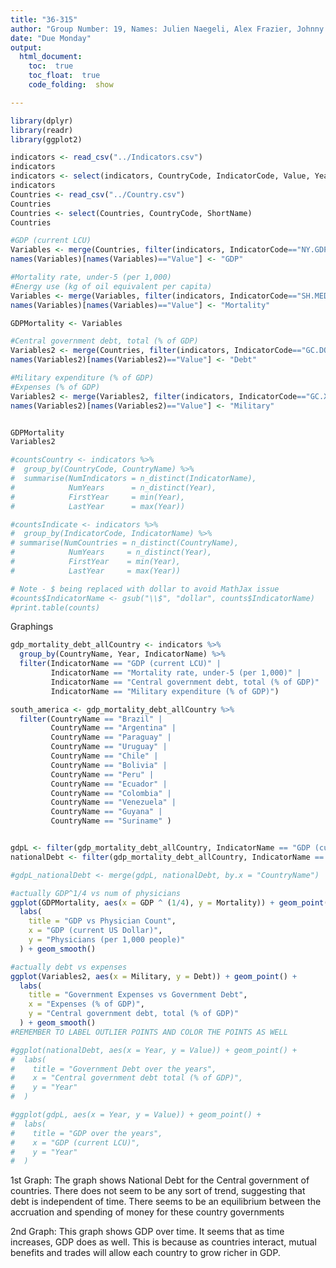```yaml
---
title: "36-315"
author: "Group Number: 19, Names: Julien Naegeli, Alex Frazier, Johnny Wu, Maria Rodriguez: jnaegeli, afrazie1, johnnywu, mar1"
date: "Due Monday"
output: 
  html_document:
    toc:  true
    toc_float:  true
    code_folding:  show

---
```



```r
library(dplyr)
library(readr)
library(ggplot2)

indicators <- read_csv("../Indicators.csv")
indicators
indicators <- select(indicators, CountryCode, IndicatorCode, Value, Year)
indicators
Countries <- read_csv("../Country.csv")
Countries
Countries <- select(Countries, CountryCode, ShortName)
Countries
```

```r
#GDP (current LCU)
Variables <- merge(Countries, filter(indicators, IndicatorCode=="NY.GDP.MKTP.CN" &  Year==2012 & Value > 1e+3), by = 'CountryCode')
names(Variables)[names(Variables)=="Value"] <- "GDP"

#Mortality rate, under-5 (per 1,000)
#Energy use (kg of oil equivalent per capita)
Variables <- merge(Variables, filter(indicators, IndicatorCode=="SH.MED.PHYS.ZS" &  Year==2012), by = 'CountryCode')
names(Variables)[names(Variables)=="Value"] <- "Mortality"

GDPMortality <- Variables

#Central government debt, total (% of GDP)
Variables2 <- merge(Countries, filter(indicators, IndicatorCode=="GC.DOD.TOTL.GD.ZS" &  Year==2012), by = 'CountryCode')
names(Variables2)[names(Variables2)=="Value"] <- "Debt"

#Military expenditure (% of GDP)
#Expenses (% of GDP)
Variables2 <- merge(Variables2, filter(indicators, IndicatorCode=="GC.XPN.TOTL.GD.ZS" &  Year==2012), by = 'CountryCode')
names(Variables2)[names(Variables2)=="Value"] <- "Military"


GDPMortality
Variables2

#countsCountry <- indicators %>%
#  group_by(CountryCode, CountryName) %>%
#  summarise(NumIndicators = n_distinct(IndicatorName),
#            NumYears      = n_distinct(Year),
#            FirstYear     = min(Year),
#            LastYear      = max(Year))

#countsIndicate <- indicators %>%
#  group_by(IndicatorCode, IndicatorName) %>%
# summarise(NumCountries = n_distinct(CountryName),
#            NumYears     = n_distinct(Year),
#            FirstYear    = min(Year),
#            LastYear     = max(Year))

# Note - $ being replaced with dollar to avoid MathJax issue
#counts$IndicatorName <- gsub("\\$", "dollar", counts$IndicatorName)
#print.table(counts)
```

Graphings
```r
gdp_mortality_debt_allCountry <- indicators %>% 
  group_by(CountryName, Year, IndicatorName) %>%
  filter(IndicatorName == "GDP (current LCU)" |
         IndicatorName == "Mortality rate, under-5 (per 1,000)" | 
         IndicatorName == "Central government debt, total (% of GDP)" | 
         IndicatorName == "Military expenditure (% of GDP)")
```
```r

south_america <- gdp_mortality_debt_allCountry %>%
  filter(CountryName == "Brazil" |
         CountryName == "Argentina" | 
         CountryName == "Paraguay" | 
         CountryName == "Uruguay" |
         CountryName == "Chile" | 
         CountryName == "Bolivia" | 
         CountryName == "Peru" | 
         CountryName == "Ecuador" | 
         CountryName == "Colombia" | 
         CountryName == "Venezuela" | 
         CountryName == "Guyana" | 
         CountryName == "Suriname" )


gdpL <- filter(gdp_mortality_debt_allCountry, IndicatorName == "GDP (current LCU)")
nationalDebt <- filter(gdp_mortality_debt_allCountry, IndicatorName == "Central government debt, total (% of GDP)")

#gdpL_nationalDebt <- merge(gdpL, nationalDebt, by.x = "CountryName")

#actually GDP^1/4 vs num of physicians
ggplot(GDPMortality, aes(x = GDP ^ (1/4), y = Mortality)) + geom_point() + 
  labs(
    title = "GDP vs Physician Count",
    x = "GDP (current US Dollar)",
    y = "Physicians (per 1,000 people)"
  ) + geom_smooth()

#actually debt vs expenses
ggplot(Variables2, aes(x = Military, y = Debt)) + geom_point() + 
  labs(
    title = "Government Expenses vs Government Debt",
    x = "Expenses (% of GDP)",
    y = "Central government debt, total (% of GDP)"
  ) + geom_smooth()
#REMEMBER TO LABEL OUTLIER POINTS AND COLOR THE POINTS AS WELL

#ggplot(nationalDebt, aes(x = Year, y = Value)) + geom_point() + 
#  labs(
#    title = "Government Debt over the years",
#    x = "Central government debt total (% of GDP)",
#    y = "Year"
#  )

#ggplot(gdpL, aes(x = Year, y = Value)) + geom_point() + 
#  labs(
#    title = "GDP over the years",
#    x = "GDP (current LCU)",
#    y = "Year"
#  )
```


1st Graph:
The graph shows National Debt for the Central government of countries. There does not seem to be any sort of trend, suggesting that debt is independent of time. There seems to be an equilibrium between the accruation and spending of money for these country governments

2nd Graph:
This graph shows GDP over time. It seems that as time increases, GDP does as well. This is because as countries interact, mutual benefits and trades will allow each country to grow richer in GDP.



